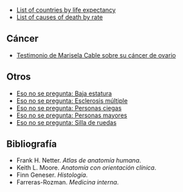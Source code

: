 {{header|1=Medicina}}

* [https://en.wikipedia.org/wiki/List_of_countries_by_life_expectancy List of countries by life expectancy]
* [https://en.wikipedia.org/wiki/List_of_causes_of_death_by_rate List of causes of death by rate]

== Cáncer ==

* [https://www.youtube.com/user/cabichito/videos Testimonio de Marisela Cable sobre su cáncer de ovario]

== Otros ==

* [https://www.youtube.com/watch?v=ueuEd4oqmeg Eso no se pregunta: Baja estatura]
* [https://www.youtube.com/watch?v=BApoyHcbdls Eso no se pregunta: Esclerosis múltiple]
* [https://www.youtube.com/watch?v=uVmsRQ35Rvk Eso no se pregunta: Personas ciegas]
* [https://www.youtube.com/watch?v=z7zTEHHkX4Y Eso no se pregunta: Personas mayores]
* [https://www.youtube.com/watch?v=zamlVV1UvZ8 Eso no se pregunta: Silla de ruedas]

== Bibliografía ==

* Frank H. Netter. ''Atlas de anatomía humana''.
* Keith L. Moore. ''Anatomía con orientación clínica''.
* Finn Geneser. ''Histología''.
* Farreras-Rozman. ''Medicina interna''.

{{ramas del saber}}
{{footer}}
